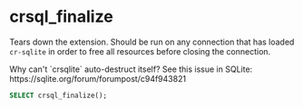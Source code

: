 
# crsql_finalize

Tears down the extension. Should be run on any connection that has loaded `cr-sqlite` in order to free all resources before closing the connection.

<Callout type="info">
Why can't `crsqlite` auto-destruct itself? See this issue in SQLite:  https://sqlite.org/forum/forumpost/c94f943821
</Callout>

```sql
SELECT crsql_finalize();
```
